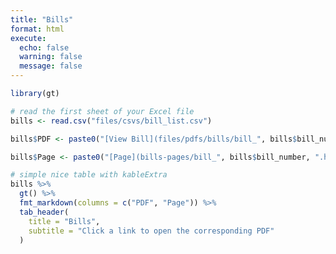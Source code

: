 ```yaml
---
title: "Bills"
format: html
execute:
  echo: false
  warning: false
  message: false
---
```



```r
library(gt)

# read the first sheet of your Excel file
bills <- read.csv("files/csvs/bill_list.csv")

bills$PDF <- paste0("[View Bill](files/pdfs/bills/bill_", bills$bill_number, ".pdf)")

bills$Page <- paste0("[Page](bills-pages/bill_", bills$bill_number, ".html)")

# simple nice table with kableExtra
bills %>%
  gt() %>%
  fmt_markdown(columns = c("PDF", "Page")) %>%
  tab_header(
    title = "Bills",
    subtitle = "Click a link to open the corresponding PDF"
  )
```

